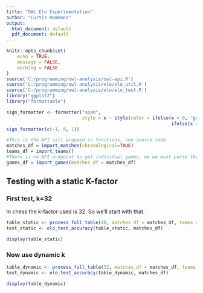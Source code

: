 ```yaml
---
title: "OWL Elo Experimentation"
author: "Curtis Hammons"
output:
  html_document: default
  pdf_document: default
---
```


```r
knitr::opts_chunk$set(
	echo = TRUE,
	message = FALSE,
	warning = FALSE
)
source('C:/programming/owl-analysis/owl-api.R')
source('C:/programming/owl-analysis/elo/elo_util.R')
source('C:/programming/owl-analysis/elo/elo_test.R')
library("ggplot2")
library("formattable")

sign_formatter <- formatter("span", 
                            style = x ~ style(color = ifelse(x > 0, "green", 
                                                             ifelse(x < 0, "red", "black"))))
sign_formatter(c(-1, 0, 1))

#This is the API call wrapped in functions, see source code
matches_df = import_matches(chronological=TRUE)
teams_df = import_teams()
#There is no API endpoint to get individual games, we we must parse the matches to extract the maps
games_df = import_games(matches_df = matches_df)
```


## Testing with a static K-factor

### First test, k=32
In chess the k-factor used is 32. So we'll start with that.

```r
table_static <- process_full_table(40, matches_df = matches_df, teams_df = teams_df)
test_static <- elo_test_accuracy(table_static, matches_df)
```
```r
display(table_static)
```

### Now use dynamic k
```r
table_dynamic <- process_full_table(32, matches_df = matches_df, teams_df = teams_df, use_dynamic_k = TRUE)
test_dynamic <- elo_test_accuracy(table_dynamic, matches_df)
```
```r
display(table_dynamic)
```
